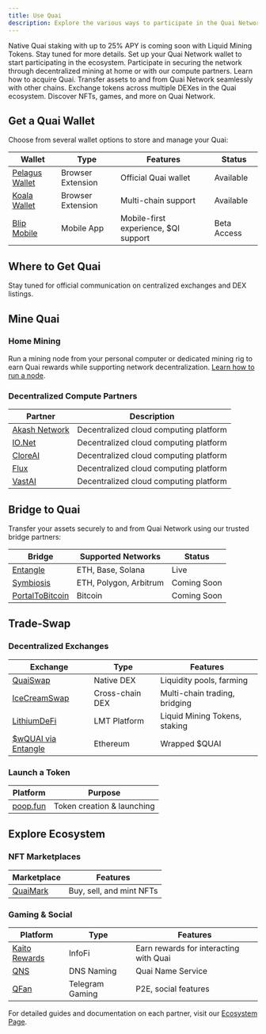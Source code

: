 ```yaml
---
title: Use Quai
description: Explore the various ways to participate in the Quai Network ecosystem, from mining to DeFi and beyond.
---
```


<Note>
  Native Quai staking with up to 25% APY is coming soon with Liquid Mining Tokens. Stay tuned for more details.
</Note>

<CardGroup cols={2}>
  <Card
    title="Get a Wallet"
    icon="wallet"
    href="#get-a-quai-wallet"
  >
    Set up your Quai Network wallet to start participating in the ecosystem.
  </Card>
    <Card
    title="Mine Quai"
    icon="pickaxe"
    href="#mine-quai"
  >
    Participate in securing the network through decentralized mining at home or with our compute partners.
  </Card>
</CardGroup>

<CardGroup cols={2}>
  <Card
    title="Get Quai"
    icon="coins"
    href="#where-to-get-quai"
  >
    Learn how to acquire Quai.
  </Card>
  <Card
    title="Bridge to Quai"
    icon="bridge"
    href="#bridge-to-quai"
  >
    Transfer assets to and from Quai Network seamlessly with other chains.
  </Card>
</CardGroup>

<CardGroup cols={2}>
  <Card
    title="Trade & Swap"
    icon="arrows-rotate"
    href="#trade-swap"
  >
    Exchange tokens across multiple DEXes in the Quai ecosystem.
  </Card>
  <Card
    title="Explore Ecosystem"
    icon="compass"
    href="#explore-ecosystem"
  >
    Discover NFTs, games, and more on Quai Network.
  </Card>
</CardGroup>

## Get a Quai Wallet

Choose from several wallet options to store and manage your Quai:

| Wallet | Type | Features | Status |
|--------|------|-----------|---------|
| [Pelagus Wallet](https://pelaguswallet.io) | Browser Extension | Official Quai wallet | Available |
| [Koala Wallet](https://koalawallet.io) | Browser Extension | Multi-chain support | Available |
| [Blip Mobile](https://blippay.me) | Mobile App | Mobile-first experience, $QI support | Beta Access |

## Where to Get Quai

<Warning>
Stay tuned for official communication on centralized exchanges and DEX listings.
</Warning>

## Mine Quai

### Home Mining
Run a mining node from your personal computer or dedicated mining rig to earn Quai rewards while supporting network decentralization. [Learn how to run a node](/guides/client/node).

### Decentralized Compute Partners

| Partner | Description |
|---------|-------------|
| [Akash Network](https://akash.network) | Decentralized cloud computing platform |
| [IO.Net](https://io.net) | Decentralized cloud computing platform |
| [CloreAI](https://clore.ai) | Decentralized cloud computing platform |
| [Flux](https://runonflux.io) | Decentralized cloud computing platform |
| [VastAI](https://vast.ai) | Decentralized cloud computing platform |

## Bridge to Quai

Transfer your assets securely to and from Quai Network using our trusted bridge partners:

| Bridge | Supported Networks | Status |
|--------|-------------------|---------|
| [Entangle](https://entangle.fi/) | ETH, Base, Solana | Live |
| [Symbiosis](https://symbiosis.finance/) | ETH, Polygon, Arbitrum | Coming Soon |
| [PortalToBitcoin](https://portaltobitcoin.com/) | Bitcoin | Coming Soon |

## Trade-Swap

### Decentralized Exchanges

| Exchange | Type | Features |
|----------|------|-----------|
| [QuaiSwap](https://quaiswap.io) | Native DEX | Liquidity pools, farming |
| [IceCreamSwap](https://icecreamswap.com) | Cross-chain DEX | Multi-chain trading, bridging |
| [LithiumDeFi](https://lithiumdefi.com/) | LMT Platform | Liquid Mining Tokens, staking |
| [$wQUAI via Entangle](https://app.uniswap.org/explore/tokens/ethereum/0x0f8449e01bb6d031d4516eeaebf1210188576317) | Ethereum | Wrapped $QUAI |

### Launch a Token

| Platform | Purpose |
|----------|---------|
| [poop.fun](https://poop.fun) | Token creation & launching |

## Explore Ecosystem

### NFT Marketplaces

| Marketplace | Features |
|-------------|----------|
| [QuaiMark](https://quaimark.com) | Buy, sell, and mint NFTs |

### Gaming & Social

| Platform | Type | Features |
|----------|------|-----------|
| [Kaito Rewards](https://yaps.kaito.ai/quai) | InfoFi | Earn rewards for interacting with Quai |
| [QNS](app.qns.club) | DNS Naming | Quai Name Service |
| [QFan](t.me/QFanClubBot) | Telegram Gaming | P2E, social features |

For detailed guides and documentation on each partner, visit our [Ecosystem Page](https://ecosystem.quai.network).